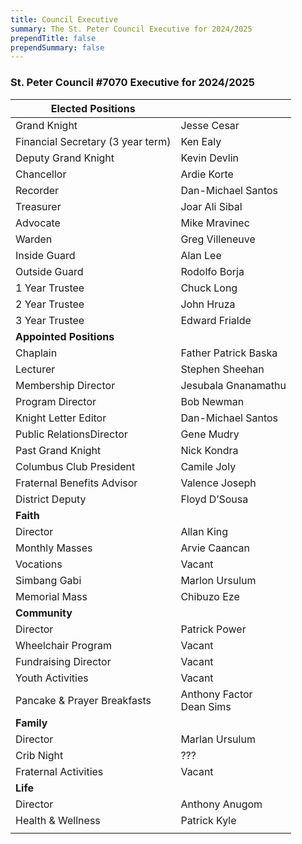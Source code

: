 ```yaml
---
title: Council Executive
summary: The St. Peter Council Executive for 2024/2025
prependTitle: false
prependSummary: false
---
```


### St. Peter Council #7070 Executive for 2024/2025

| Elected Positions                 |                                                        |
| --------------------------------- | ------------------------------------------------------ |
| Grand Knight                      | Jesse Cesar                                           |
| Financial Secretary (3 year term) | Ken Ealy                                            |
| Deputy Grand Knight               | Kevin Devlin                                         |
| Chancellor                        | Ardie Korte                                          |
| Recorder                          | Dan-Michael Santos                                     |
| Treasurer                         | Joar Ali Sibal                                         |
| Advocate                          | Mike Mravinec                                              |
| Warden                            | Greg Villeneuve                                         |
| Inside Guard                      | Alan Lee                                      |
| Outside Guard                     | Rodolfo Borja |
| 1 Year Trustee                    | Chuck Long                                             |
| 2 Year Trustee                    | John Hruza |
| 3 Year Trustee                    | Edward Frialde                                           |
| **Appointed Positions**           |                                                        |
| Chaplain                          | Father Patrick Baska                                   |
| Lecturer                          | Stephen Sheehan                                        |
| Membership Director               | Jesubala Gnanamathu                                    |
| Program Director                  | Bob Newman                                             |
| Knight Letter Editor              | Dan-Michael Santos                                     |
| Public RelationsDirector          | Gene Mudry                                             |
| Past Grand Knight                 | Nick Kondra                                        |
| Columbus Club President           | Camile Joly                                            |
| Fraternal Benefits Advisor        | Valence Joseph                                            |
| District Deputy                   | Floyd D’Sousa                                        |
| **Faith**                         |                                                        |
| Director                          | Allan King                                          |
| Monthly Masses                    | Arvie Caancan |
| Vocations                         | Vacant                                           |
| Simbang Gabi                      | Marlon Ursulum                                         |
| Memorial Mass                     | Chibuzo Eze                                           |
| **Community**                     |                                                        |
| Director                          | Patrick Power |
| Wheelchair Program                | Vacant                                              |
| Fundraising Director              | Vacant                                        |
| Youth Activities                  | Vacant |
| Pancake & Prayer Breakfasts       | Anthony Factor <br/> Dean Sims                         |
| **Family**                        |                                                        |
| Director                          | Marlan Ursulum |
| Crib Night                        | ???                                          |
| Fraternal Activities              | Vacant |
| **Life**                          |                                                        |
| Director                          | Anthony Anugom |
| Health & Wellness                 | Patrick Kyle                                            |
|                                   |                                                        |
